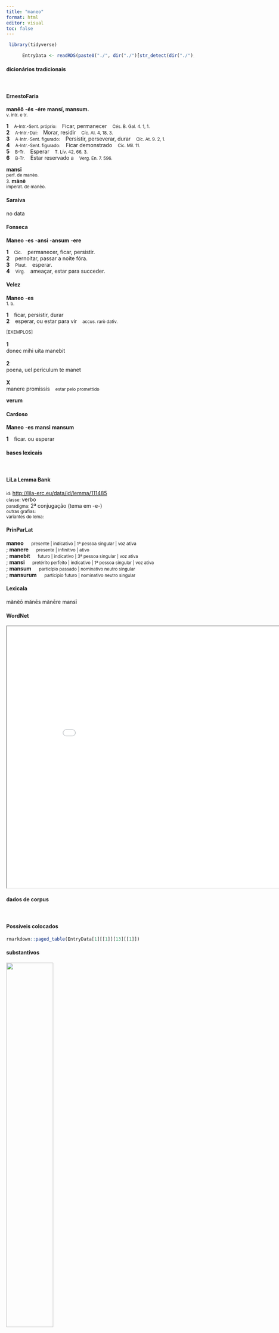 ```yaml
---
title: "maneo"
format: html
editor: visual
toc: false
---
```



```r
 library(tidyverse) 

      EntryData <- readRDS(paste0("./", dir("./")[str_detect(dir("./"), "_xx109-97-110-101-111xx_.rds")]))

```


#### dicionários tradicionais

&emsp;




::: panel-tabset

#### ErnestoFaria

<b>manĕō</b> <b>-és</b> <b>-ére</b> <b>mansí, mansum.</b> <br> <small>v. intr. e tr.</small> <br> <small></small>   <p> <b>1</b> &ensp; <small>A-Intr.-Sent. próprio:</small> &ensp; Ficar, permanecer &ensp; <small>Cés. B. Gal. 4. 1, 1.</small> <br> <b>2</b> &ensp; <small>A-Intr.-Daí:</small> &ensp; Morar, residir &ensp; <small>Cíc. AI. 4, 18, 3.</small> <br> <b>3</b> &ensp; <small>A-Intr.-Sent. figurado:</small> &ensp; Persistir, perseverar, durar &ensp; <small>Cíc. At. 9. 2, 1.</small> <br> <b>4</b> &ensp; <small>A-Intr.-Sent. figurado:</small> &ensp; Ficar demonstrado &ensp; <small>Cíc. Mil. 11.</small> <br> <b>5</b> &ensp; <small>B-Tr.</small> &ensp; Esperar &ensp; <small>T. Lív. 42, 66, 3.</small> <br> <b>6</b> &ensp; <small>B-Tr.</small> &ensp; Estar reservado a &ensp; <small>Verg. En. 7. 596.</small> </p> 
 <b>mansī</b> <br> <small>perf. de manèo.</small> <br> <small></small> 
 <small>3.</small> <b>mānē</b> <br> <small>imperat. de manèo.</small> <br> <small></small>




#### Saraiva

no data




#### Fonseca

<b>Maneo</b> -<b>es</b> -<b>ansi</b> -<b>ansum</b> -<b>ere</b>   <p> <b>1</b> &ensp; <small>Cic.</small> &ensp; permanecer, ficar, persistir. <br> <b>2</b> &ensp; pernoitar, passar a noite fóra. <br> <b>3</b> &ensp; <small>Plaut.</small> &ensp; esperar. <br> <b>4</b> &ensp; <small>Virg.</small> &ensp; ameaçar, estar para succeder. </p>




#### Velez

<b>Maneo</b> -<b>es</b> <br> <small>1. b.</small>   <p> <b>1</b> &ensp; ficar, persistir, durar <br> <b>2</b> &ensp; esperar, ou estar para vir &ensp; <small>accus. rarò dativ.</small> </p>   <p><small>[EXEMPLOS]</small><br> <br><b>1</b><br>donec mihi uita manebit <br> <br><b>2</b><br>poena, uel periculum te manet <br> <br><b>X</b><br>manere promissis &ensp; <small>estar pelo promettido</small> </p> 
 <b>verum</b>




#### Cardoso

<b>Maneo</b> -<b>es</b> <b>mansi</b> <b>mansum</b>   <p> <b>1</b> &ensp; ficar. ou esperar </p>


:::



#### bases lexicais

&emsp;






::: panel-tabset

#### LiLa Lemma Bank

<small> id: </small> <a href=' http://lila-erc.eu/data/id/lemma/111485 ' target="_blank"> http://lila-erc.eu/data/id/lemma/111485 </a> <br>
<small> classe: </small> verbo    <br>
<small> paradigma: </small> 2ª conjugação (tema em -e-) <br>
<small> outras grafias: </small>  <br>
<small> variantes do lema: </small>  <br>





#### PrinParLat

<b> maneo </b>&emsp;<small> presente | indicativo | 1ª pessoa singular | voz ativa </small><br>
; <b> manere </b>&emsp;<small> presente | infinitivo | ativo </small><br>
; <b> manebit </b>&emsp;<small> futuro | indicativo | 3ª pessoa singular | voz ativa </small><br>
; <b> mansi </b>&emsp;<small> pretérito perfeito | indicativo | 1ª pessoa singular | voz ativa </small><br>
; <b> mansum </b>&emsp;<small> particípio passado | nominativo neutro singular </small><br>
; <b> mansurum </b>&emsp;<small> particípio futuro | nominativo neutro singular </small><br>





#### Lexicala

mănĕō 
 mănēs 
 mănēre 
 mansī




#### WordNet

<iframe width='900' height='700' src='Media/Tree__xx109-97-110-101-111xx__sem_type_lexemes_pt.html'>

</iframe>


:::



#### dados de corpus

&emsp;




::: panel-tabset

#### Possíveis colocados

```r

rmarkdown::paged_table(EntryData[1][[1]][13][[1]])

```


#### substantivos

![](./Media/wordcloud__xx109-97-110-101-111xx__BY_collocate_scoreSUBST.webp){width=50% fig-alt='This chart plots collocate by scoreSUBST, for the headword maneo here are all the values plotted: collocate: domus2; scoreSUBST: 2. collocate: in; scoreSUBST: 0'}




#### adjetivos

![](./Media/wordcloud__xx109-97-110-101-111xx__BY_collocate_scoreADJ.webp){width=50% fig-alt='This chart plots collocate by scoreADJ, for the headword maneo here are all the values plotted: collocate: domus2; scoreADJ: 0. collocate: in; scoreADJ: 0'}




#### verbos

![](./Media/wordcloud__xx109-97-110-101-111xx__BY_collocate_scoreVERBO.webp){width=50% fig-alt='This chart plots collocate by scoreVERBO, for the headword maneo here are all the values plotted: collocate: domus2; scoreVERBO: 0. collocate: in; scoreVERBO: 0'}




#### advérbios

![](./Media/wordcloud__xx109-97-110-101-111xx__BY_collocate_scoreADV.webp){width=50% fig-alt='This chart plots collocate by scoreADV, for the headword maneo here are all the values plotted: collocate: domus2; scoreADV: 0. collocate: in; scoreADV: 0'}




#### preposições e conjunções

![](./Media/wordcloud__xx109-97-110-101-111xx__BY_collocate_scoreFUNC.webp){width=50% fig-alt='This chart plots collocate by scoreFUNC, for the headword maneo here are all the values plotted: collocate: domus2; scoreFUNC: 0. collocate: in; scoreFUNC: 20'}


:::



::: panel-tabset

#### ExemplosTraduzidos

<p> itaque in urbe <b>maneo</b> si licebit <b>manebo</b> <br> <small> Cic.Phil.12.24.4 <br> E assim permaneço na cidade; se me for permitido, permanecerei. <small> [JDD] </small> </small> </p>
; <p> ut in Arcano Quintus <b>maneret</b> dies fecit <br> <small> Cic.Att.5.1.3 <br> A data fez que Quinto permanecesse em sua chácara em Arcas. <small> [JDD] </small> </small> </p>
; <p> reliqui qui domi <b>manserunt</b> se atque illos alunt <br> <small> Caes.Gal.4.1.4 <br> Os demais, os que ficaram em casa, sustentam a si e àqueles. <small> [JDD] </small> </small> </p>
; <p> quocumque introieritis in domum illic <b>manete</b> donec exeatis inde <br> <small> Vulg.Marc.6.10 <br> Em qualquer casa que tiverdes entrado, permanecei ali até partirdes dali. <small> [JDD, de outra edição] </small> </small> </p>





#### Frequência por autor

![](./Media/barchart__xx109-97-110-101-111xx__lemma_BY_author_Frequencies.webp){width=50% fig-alt='This charts plots the frequency of lemma by author_Frequencies. The Tacitus subcorpus registers the highest normalized frequency, with the value of 13.73 and an absolute frequency of 4. The Ovidius subcorpus follows, with a normalized frequency of 12.01 and an absolute frequency of 7. the subcorpus with the least normalized frequency is Phaedrus with the normalized value of 0 and an absolute freqeuncy of 0. here are all the values: subcorpus: Caesar ; normalized frequency: 3 ; absolute frequency: 1.13301608882846. subcorpus: Cicero ; normalized frequency: 44 ; absolute frequency: 2.74102314918641. subcorpus: Horatius ; normalized frequency: 6 ; absolute frequency: 5.32812361246781. subcorpus: Ovidius ; normalized frequency: 7 ; absolute frequency: 12.0109814687714. subcorpus: Phaedrus ; normalized frequency: 0 ; absolute frequency: 0. subcorpus: Sallustius ; normalized frequency: 0 ; absolute frequency: 0. subcorpus: Seneca ; normalized frequency: 19 ; absolute frequency: 3.54603310875124. subcorpus: Suetonius ; normalized frequency: 0 ; absolute frequency: 0. subcorpus: Tacitus ; normalized frequency: 4 ; absolute frequency: 13.7315482320632. subcorpus: Vergilius ; normalized frequency: 3 ; absolute frequency: 5.79150579150579. subcorpus: Hieronymus ; normalized frequency: 2 ; absolute frequency: 4.49337227589306'}




#### Frequência por gênero

![](./Media/barchart__xx109-97-110-101-111xx__lemma_BY_genre_Frequencies.webp){width=50% fig-alt='This charts plots the frequency of lemma by genre_Frequencies. The Poesia.didática subcorpus registers the highest normalized frequency, with the value of 5.94 and an absolute frequency of 7. The Poesia.trágica subcorpus follows, with a normalized frequency of 4.34 and an absolute frequency of 5. the subcorpus with the least normalized frequency is Prosa.histórica with the normalized value of 1.7 and an absolute freqeuncy of 7. here are all the values: subcorpus: Prosa.histórica ; normalized frequency: 7 ; absolute frequency: 1.70403369118041. subcorpus: Prosa.filosófica ; normalized frequency: 19 ; absolute frequency: 3.13009670351395. subcorpus: Prosa.oratória ; normalized frequency: 26 ; absolute frequency: 2.49632751817038. subcorpus: Prosa.epistolográfica ; normalized frequency: 13 ; absolute frequency: 3.4447123665174. subcorpus: Poesia.lírica ; normalized frequency: 6 ; absolute frequency: 5.04753091612686. subcorpus: Poesia.didática ; normalized frequency: 7 ; absolute frequency: 5.93773856985325. subcorpus: Poesia.trágica ; normalized frequency: 5 ; absolute frequency: 4.34329395413482. subcorpus: Poesia.épica ; normalized frequency: 3 ; absolute frequency: 5.79150579150579. subcorpus: Prosa.ficcional ; normalized frequency: 2 ; absolute frequency: 4.49337227589306'}




#### Frequência por século

![](./Media/barchart__xx109-97-110-101-111xx__lemma_BY_period_Frequencies.webp){width=50% fig-alt='This charts plots the frequency of lemma by period_Frequencies. The II.d.C. subcorpus registers the highest normalized frequency, with the value of 10.47 and an absolute frequency of 4. The II.d.C. subcorpus follows, with a normalized frequency of 10.47 and an absolute frequency of 4. the subcorpus with the least normalized frequency is I.a.C. with the normalized value of 2.61 and an absolute freqeuncy of 56. here are all the values: subcorpus: I.a.C. ; normalized frequency: 56 ; absolute frequency: 2.6064696299744. subcorpus: I.d.C. ; normalized frequency: 26 ; absolute frequency: 3.97735964509714. subcorpus: II.d.C. ; normalized frequency: 4 ; absolute frequency: 10.4712041884817. subcorpus: IV.d.C. ; normalized frequency: 2 ; absolute frequency: 4.49337227589306'}


:::

